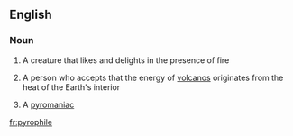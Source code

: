 ==English==

===Noun===
{{en-noun}}
# A creature that likes and delights in the presence of fire
#{{dated|rare}} A person who accepts that the energy of [[volcano]]s originates from the heat of the Earth's interior
# A [[pyromaniac]]

[[fr:pyrophile]]